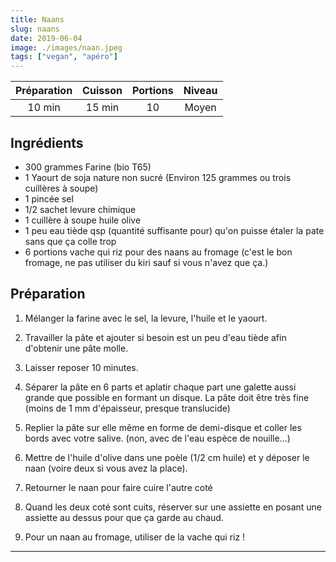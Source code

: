 ```yaml
---
title: Naans
slug: naans
date: 2019-06-04
image: ./images/naan.jpeg
tags: ["vegan", "apéro"]
---
```


| Préparation | Cuisson | Portions | Niveau |
| :-: | :-: | :-: | :-: |
| 10 min | 15 min | 10 | Moyen |

## Ingrédients
- <ListItem>300 grammes Farine (bio T65)</ListItem>
- <ListItem>1 Yaourt de soja nature non sucré  (Environ 125 grammes ou trois cuillères à soupe)</ListItem>
- <ListItem>1 pincée sel</ListItem>
- <ListItem>1/2 sachet levure chimique</ListItem>
- <ListItem>1 cuillère à soupe huile olive</ListItem>
- <ListItem>1 peu eau tiède qsp (quantité suffisante pour) qu'on puisse étaler la pate sans que ça colle trop</ListItem>
- <ListItem>6 portions vache qui riz pour des naans au fromage (c'est le bon fromage, ne pas utiliser du kiri sauf si vous n'avez que ça.)</ListItem>

## Préparation

1. Mélanger la farine avec le sel, la levure, l'huile et le yaourt.

2. Travailler la pâte et ajouter si besoin est un peu d'eau tiède afin d'obtenir une pâte molle.

3. Laisser reposer 10 minutes.

4. Séparer la pâte en 6 parts et aplatir chaque part une galette aussi grande que possible en formant un disque. La pâte doit être très fine (moins de 1 mm d'épaisseur, presque translucide)

5. Replier la pâte sur elle même en forme de demi-disque et coller les bords avec votre salive. (non, avec de l'eau espèce de nouille...)

6. Mettre de l'huile d'olive dans une poèle (1/2 cm huile) et y déposer le naan (voire deux si vous avez la place).

7. Retourner le naan pour faire cuire l'autre coté

8. Quand les deux coté sont cuits, réserver sur une assiette en posant une assiette au dessus pour que ça garde au chaud.

9. Pour un naan au fromage, utiliser de la vache qui riz !

---
